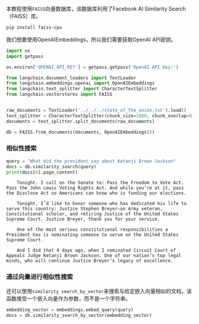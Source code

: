 本教程使用`FAISS`向量数据库，该数据库利用了Facebook AI Similarity Search（FAISS）库。

```bash
pip install faiss-cpu
```

我们想要使用OpenAIEmbeddings，所以我们需要获取OpenAI API密钥。


```python
import os
import getpass

os.environ['OPENAI_API_KEY'] = getpass.getpass('OpenAI API Key:')
```


```python
from langchain.document_loaders import TextLoader
from langchain.embeddings.openai import OpenAIEmbeddings
from langchain.text_splitter import CharacterTextSplitter
from langchain.vectorstores import FAISS


raw_documents = TextLoader('../../../state_of_the_union.txt').load()
text_splitter = CharacterTextSplitter(chunk_size=1000, chunk_overlap=0)
documents = text_splitter.split_documents(raw_documents)

db = FAISS.from_documents(documents, OpenAIEmbeddings())
```

### 相似性搜索

```python
query = "What did the president say about Ketanji Brown Jackson"
docs = db.similarity_search(query)
print(docs[0].page_content)
```

<CodeOutputBlock lang="python">

```
    Tonight. I call on the Senate to: Pass the Freedom to Vote Act. Pass the John Lewis Voting Rights Act. And while you’re at it, pass the Disclose Act so Americans can know who is funding our elections.

    Tonight, I’d like to honor someone who has dedicated his life to serve this country: Justice Stephen Breyer—an Army veteran, Constitutional scholar, and retiring Justice of the United States Supreme Court. Justice Breyer, thank you for your service.

    One of the most serious constitutional responsibilities a President has is nominating someone to serve on the United States Supreme Court.

    And I did that 4 days ago, when I nominated Circuit Court of Appeals Judge Ketanji Brown Jackson. One of our nation’s top legal minds, who will continue Justice Breyer’s legacy of excellence.
```

</CodeOutputBlock>

### 通过向量进行相似性搜索

还可以使用`similarity_search_by_vector`来搜索与给定嵌入向量相似的文档，该函数接受一个嵌入向量作为参数，而不是一个字符串。

```python
embedding_vector = embeddings.embed_query(query)
docs = db.similarity_search_by_vector(embedding_vector)
```
